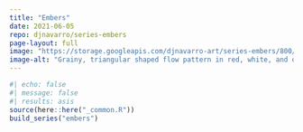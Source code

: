 ```yaml
---
title: "Embers"
date: 2021-06-05
repo: djnavarro/series-embers
page-layout: full
image: "https://storage.googleapis.com/djnavarro-art/series-embers/800/burst_05_130.jpg"
image-alt: "Grainy, triangular shaped flow pattern in red, white, and orange, against a dark blue background"
---
```

   
::: {.grid}
  
```r
#| echo: false
#| message: false
#| results: asis
source(here::here("_common.R"))
build_series("embers")
```
   
:::
   

